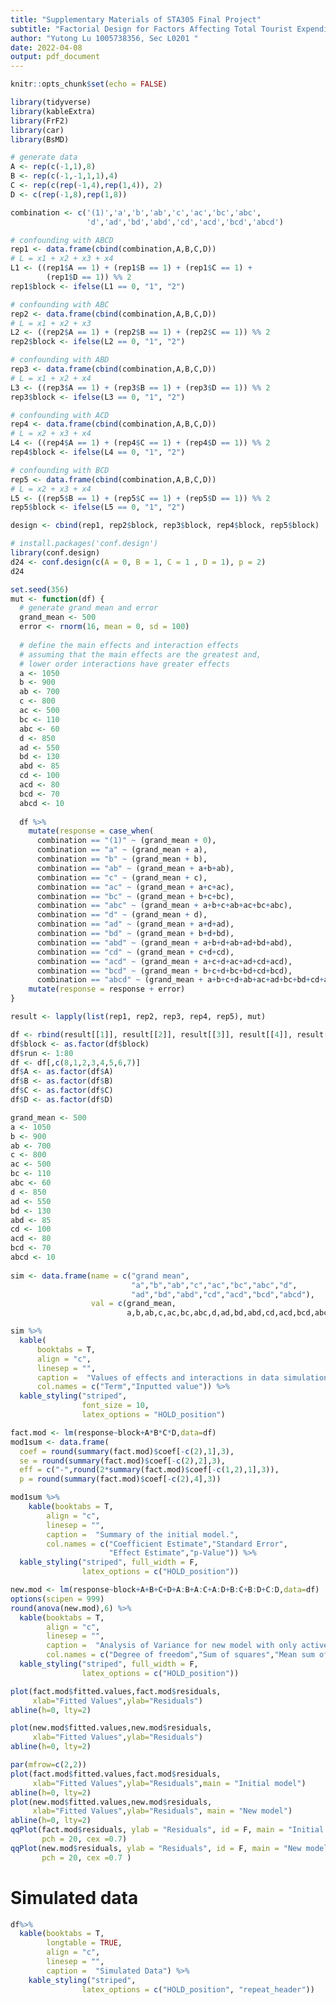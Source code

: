 ```yaml
---
title: "Supplementary Materials of STA305 Final Project"
subtitle: "Factorial Design for Factors Affecting Total Tourist Expenditure"
author: "Yutong Lu 1005738356, Sec L0201 "
date: 2022-04-08
output: pdf_document
---
```


```r
knitr::opts_chunk$set(echo = FALSE)
```

```r
library(tidyverse)
library(kableExtra)
library(FrF2)
library(car)
library(BsMD)
```

```r
# generate data
A <- rep(c(-1,1),8)
B <- rep(c(-1,-1,1,1),4)
C <- rep(c(rep(-1,4),rep(1,4)), 2)
D <- c(rep(-1,8),rep(1,8))

combination <- c('(1)','a','b','ab','c','ac','bc','abc',
                 'd','ad','bd','abd','cd','acd','bcd','abcd')

# confounding with ABCD
rep1 <- data.frame(cbind(combination,A,B,C,D))
# L = x1 + x2 + x3 + x4
L1 <- ((rep1$A == 1) + (rep1$B == 1) + (rep1$C == 1) +
        (rep1$D == 1)) %% 2
rep1$block <- ifelse(L1 == 0, "1", "2")

# confounding with ABC
rep2 <- data.frame(cbind(combination,A,B,C,D))
# L = x1 + x2 + x3
L2 <- ((rep2$A == 1) + (rep2$B == 1) + (rep2$C == 1)) %% 2
rep2$block <- ifelse(L2 == 0, "1", "2")

# confounding with ABD
rep3 <- data.frame(cbind(combination,A,B,C,D))
# L = x1 + x2 + x4
L3 <- ((rep3$A == 1) + (rep3$B == 1) + (rep3$D == 1)) %% 2
rep3$block <- ifelse(L3 == 0, "1", "2")

# confounding with ACD
rep4 <- data.frame(cbind(combination,A,B,C,D))
# L = x2 + x3 + x4
L4 <- ((rep4$A == 1) + (rep4$C == 1) + (rep4$D == 1)) %% 2
rep4$block <- ifelse(L4 == 0, "1", "2")

# confounding with BCD
rep5 <- data.frame(cbind(combination,A,B,C,D))
# L = x2 + x3 + x4
L5 <- ((rep5$B == 1) + (rep5$C == 1) + (rep5$D == 1)) %% 2
rep5$block <- ifelse(L5 == 0, "1", "2")

design <- cbind(rep1, rep2$block, rep3$block, rep4$block, rep5$block)
```

```r
# install.packages('conf.design')
library(conf.design)
d24 <- conf.design(c(A = 0, B = 1, C = 1 , D = 1), p = 2)
d24
```

```r
set.seed(356)
mut <- function(df) {
  # generate grand mean and error
  grand_mean <- 500
  error <- rnorm(16, mean = 0, sd = 100)
  
  # define the main effects and interaction effects
  # assuming that the main effects are the greatest and,
  # lower order interactions have greater effects
  a <- 1050
  b <- 900
  ab <- 700
  c <- 800
  ac <- 500
  bc <- 110
  abc <- 60
  d <- 850
  ad <- 550
  bd <- 130
  abd <- 85
  cd <- 100
  acd <- 80
  bcd <- 70
  abcd <- 10
  
  df %>% 
    mutate(response = case_when(
      combination == "(1)" ~ (grand_mean + 0),
      combination == "a" ~ (grand_mean + a),
      combination == "b" ~ (grand_mean + b),
      combination == "ab" ~ (grand_mean + a+b+ab),
      combination == "c" ~ (grand_mean + c),
      combination == "ac" ~ (grand_mean + a+c+ac),
      combination == "bc" ~ (grand_mean + b+c+bc),
      combination == "abc" ~ (grand_mean + a+b+c+ab+ac+bc+abc),
      combination == "d" ~ (grand_mean + d),
      combination == "ad" ~ (grand_mean + a+d+ad),
      combination == "bd" ~ (grand_mean + b+d+bd),
      combination == "abd" ~ (grand_mean + a+b+d+ab+ad+bd+abd),
      combination == "cd" ~ (grand_mean + c+d+cd),
      combination == "acd" ~ (grand_mean + a+c+d+ac+ad+cd+acd),
      combination == "bcd" ~ (grand_mean + b+c+d+bc+bd+cd+bcd),
      combination == "abcd" ~ (grand_mean + a+b+c+d+ab+ac+ad+bc+bd+cd+abc+abd+bcd+abcd))) %>% 
    mutate(response = response + error)
}

result <- lapply(list(rep1, rep2, rep3, rep4, rep5), mut)

df <- rbind(result[[1]], result[[2]], result[[3]], result[[4]], result[[5]])
df$block <- as.factor(df$block)
df$run <- 1:80
df <- df[,c(8,1,2,3,4,5,6,7)]
df$A <- as.factor(df$A)
df$B <- as.factor(df$B)
df$C <- as.factor(df$C)
df$D <- as.factor(df$D)
```

```r
grand_mean <- 500
a <- 1050
b <- 900
ab <- 700
c <- 800
ac <- 500
bc <- 110
abc <- 60
d <- 850
ad <- 550
bd <- 130
abd <- 85
cd <- 100
acd <- 80
bcd <- 70
abcd <- 10
  
sim <- data.frame(name = c("grand mean",
                           "a","b","ab","c","ac","bc","abc","d",
                           "ad","bd","abd","cd","acd","bcd","abcd"),
                  val = c(grand_mean,
                          a,b,ab,c,ac,bc,abc,d,ad,bd,abd,cd,acd,bcd,abcd))
```

```r
sim %>% 
  kable(
      booktabs = T,
      align = "c",
      linesep = "",
      caption =  "Values of effects and interactions in data simulation.",
      col.names = c("Term","Inputted value")) %>%
  kable_styling("striped",
                font_size = 10,
                latex_options = "HOLD_position")
```

```r
fact.mod <- lm(response~block+A*B*C*D,data=df)
mod1sum <- data.frame(
  coef = round(summary(fact.mod)$coef[-c(2),1],3),
  se = round(summary(fact.mod)$coef[-c(2),2],3),
  eff = c("-",round(2*summary(fact.mod)$coef[-c(1,2),1],3)),
  p = round(summary(fact.mod)$coef[-c(2),4],3))

mod1sum %>% 
    kable(booktabs = T,
        align = "c",
        linesep = "",
        caption =  "Summary of the initial model.",
        col.names = c("Coefficient Estimate","Standard Error",
                      "Effect Estimate","p-Value")) %>%
  kable_styling("striped", full_width = F,
                latex_options = c("HOLD_position"))
```

```r
new.mod <- lm(response~block+A+B+C+D+A:B+A:C+A:D+B:C+B:D+C:D,data=df)
options(scipen = 999)
round(anova(new.mod),6) %>% 
  kable(booktabs = T,
        align = "c",
        linesep = "",
        caption =  "Analysis of Variance for new model with only active effects and interactions.",
        col.names = c("Degree of freedom","Sum of squares","Mean sum of squares","F value","p-Value")) %>%
  kable_styling("striped", full_width = F,
                latex_options = c("HOLD_position"))
```

```r
plot(fact.mod$fitted.values,fact.mod$residuals,
     xlab="Fitted Values",ylab="Residuals")
abline(h=0, lty=2)
```

```r
plot(new.mod$fitted.values,new.mod$residuals,
     xlab="Fitted Values",ylab="Residuals")
abline(h=0, lty=2)
```


```r
par(mfrow=c(2,2))
plot(fact.mod$fitted.values,fact.mod$residuals,
     xlab="Fitted Values",ylab="Residuals",main = "Initial model")
abline(h=0, lty=2)
plot(new.mod$fitted.values,new.mod$residuals,
     xlab="Fitted Values",ylab="Residuals", main = "New model")
abline(h=0, lty=2)
qqPlot(fact.mod$residuals, ylab = "Residuals", id = F, main = "Initial model",
       pch = 20, cex =0.7)
qqPlot(new.mod$residuals, ylab = "Residuals", id = F, main = "New model", 
       pch = 20, cex =0.7 )
```
\newpage
# Simulated data
```r
df%>% 
  kable(booktabs = T,
        longtable = TRUE,
        align = "c",
        linesep = "",
        caption =  "Simulated Data") %>% 
    kable_styling("striped",
                latex_options = c("HOLD_position", "repeat_header"))
```


